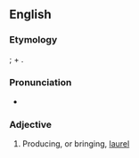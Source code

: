 ==English==

===Etymology===
{{der|en|la|laurifer}}; {{m|la|laurus||laurel}} + {{m|la|ferō||to bear}}.

===Pronunciation===
* {{IPA|en|/lɔːˈɹɪfəɹəs/}}

===Adjective===
{{en-adj|-}}

# Producing, or bringing, [[laurel]]